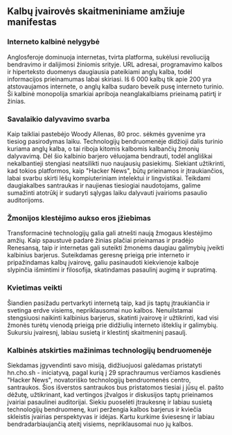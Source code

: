 
<Steps>

## Kalbų įvairovės skaitmeniniame amžiuje manifestas

### Interneto kalbinė nelygybė

Anglosferoje dominuoja internetas, tvirta platforma, sukėlusi revoliuciją bendravimo ir dalijimosi žiniomis srityje. URL adresai, programavimo kalbos ir hiperteksto duomenys daugiausia pateikiami anglų kalba, todėl informacijos prieinamumas labai skiriasi. Iš 6 000 kalbų tik apie 200 yra atstovaujamos internete, o anglų kalba sudaro beveik pusę interneto turinio. Ši kalbinė monopolija smarkiai apriboja neanglakalbiams prieinamą patirtį ir žinias.

### Savalaikio dalyvavimo svarba

Kaip taikliai pastebėjo Woody Allenas, 80 proc. sėkmės gyvenime yra tiesiog pasirodymas laiku. Technologijų bendruomenėje didžioji dalis turinio kuriama anglų kalba, o tai riboja kitomis kalbomis kalbančių žmonių dalyvavimą. Dėl šio kalbinio barjero vėluojama bendrauti, todėl angliškai nekalbantieji stengiasi neatsilikti nuo naujausių pasiekimų. Siekiant užtikrinti, kad tokios platformos, kaip "Hacker News", būtų prieinamos ir įtraukiančios, labai svarbu skirti lėšų kompiuteriniam intelektui ir lingvistikai. Teikdami daugiakalbes santraukas ir naujienas tiesiogiai naudotojams, galime sumažinti atotrūkį ir sudaryti sąlygas laiku dalyvauti įvairioms pasaulio auditorijoms.

### Žmonijos klestėjimo aukso eros įžiebimas

Transformacinė technologijų galia gali atnešti naują žmogaus klestėjimo amžių. Kaip spaustuvė padarė žinias plačiai prieinamas ir pradėjo Renesansą, taip ir internetas gali suteikti žmonėms daugiau galimybių įveikti kalbinius barjerus. Suteikdamas geresnę prieigą prie interneto ir pripažindamas kalbų įvairovę, galiu pasinaudoti kiekvienoje kalboje slypinčia išmintimi ir filosofija, skatindamas pasaulinį augimą ir supratimą.

### Kvietimas veikti

Šiandien pasižadu pertvarkyti internetą taip, kad jis taptų įtraukiančia ir svetinga erdve visiems, nepriklausomai nuo kalbos. Nenuilstamai stengsiuosi naikinti kalbinius barjerus, skatinti įvairovę ir užtikrinti, kad visi žmonės turėtų vienodą prieigą prie didžiulių interneto išteklių ir galimybių. Sukursiu įvairesnį, labiau susietą ir klestintį skaitmeninį pasaulį.

### Kalbinės atskirties mažinimas technologijų bendruomenėje

Siekdamas įgyvendinti savo misiją, didžiuojuosi galėdamas pristatyti hn.cho.sh - iniciatyvą, pagal kurią į 29 sprachraumus verčiamos kasdienės "Hacker News", novatoriško technologijų bendruomenės centro, santraukos. Šios išverstos santraukos bus pristatomos tiesiai į jūsų el. pašto dėžutę, užtikrinant, kad vertingos įžvalgos ir diskusijos taptų prieinamos įvairiai pasaulinei auditorijai. Siekiu puoselėti įtraukesnę ir labiau susietą technologijų bendruomenę, kuri peržengia kalbos barjerus ir kviečia skleistis įvairias perspektyvas ir idėjas. Kartu kurkime šviesesnę ir labiau bendradarbiaujančią ateitį visiems, nepriklausomai nuo jų kalbos.

</Steps>
